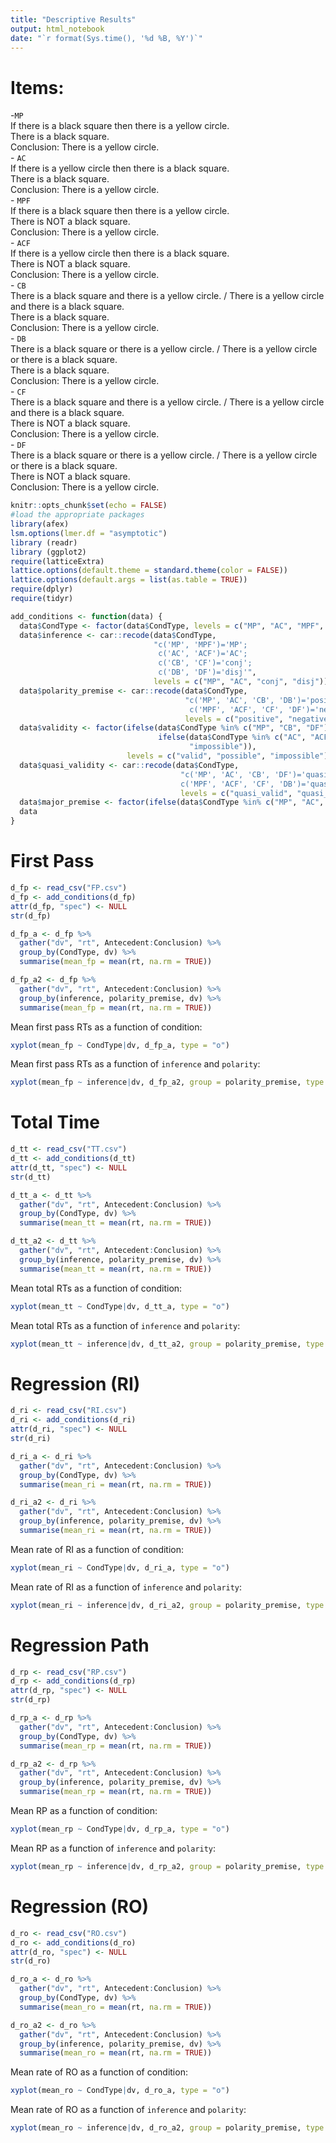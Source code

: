 ```yaml
---
title: "Descriptive Results"
output: html_notebook
date: "`r format(Sys.time(), '%d %B, %Y')`"
---
```


# Items:

-` MP`  
  If there is a black square then there is a yellow circle.  
  There is a black square.  
  Conclusion: There is a yellow circle.  
- `AC`  
  If there is a yellow circle then there is a black square.  
  There is a black square.  
  Conclusion: There is a yellow circle.  
- `MPF`  
  If there is a black square then there is a yellow circle.  
  There is NOT a black square.  
  Conclusion: There is a yellow circle.  
- `ACF`  
  If there is a yellow circle then there is a black square.  
  There is NOT a black square.  
  Conclusion: There is a yellow circle.  
- `CB`  
  There is a black square and there is a yellow circle. / There is a yellow circle and there is a black square.  
  There is a black square.  
  Conclusion: There is a yellow circle.  
- `DB`  
  There is a black square or there is a yellow circle. / There is a yellow circle or there is a black square.  
  There is a black square.  
  Conclusion: There is a yellow circle.  
- `CF`  
  There is a black square and there is a yellow circle. / There is a yellow circle and there is a black square.  
  There is NOT a black square.  
  Conclusion: There is a yellow circle.  
- `DF`  
  There is a black square or there is a yellow circle. / There is a yellow circle or there is a black square.  
  There is NOT a black square.  
  Conclusion: There is a yellow circle.


```r
knitr::opts_chunk$set(echo = FALSE)
#load the appropriate packages
library(afex)
lsm.options(lmer.df = "asymptotic")
library (readr)
library (ggplot2)
require(latticeExtra)
lattice.options(default.theme = standard.theme(color = FALSE))
lattice.options(default.args = list(as.table = TRUE))
require(dplyr)
require(tidyr)

add_conditions <- function(data) {
  data$CondType <- factor(data$CondType, levels = c("MP", "AC", "MPF", "ACF", "CB", "DB", "CF", "DF"))
  data$inference <- car::recode(data$CondType, 
                                "c('MP', 'MPF')='MP';
                                 c('AC', 'ACF')='AC';
                                 c('CB', 'CF')='conj';
                                 c('DB', 'DF')='disj'", 
                                levels = c("MP", "AC", "conj", "disj"))
  data$polarity_premise <- car::recode(data$CondType, 
                                       "c('MP', 'AC', 'CB', 'DB')='positive'; 
                                        c('MPF', 'ACF', 'CF', 'DF')='negative'", 
                                       levels = c("positive", "negative"))
  data$validity <- factor(ifelse(data$CondType %in% c("MP", "CB", "DF"), "valid", 
                                 ifelse(data$CondType %in% c("AC", "ACF", "DB", "CF"), "possible", 
                                        "impossible")), 
                          levels = c("valid", "possible", "impossible"))
  data$quasi_validity <- car::recode(data$CondType, 
                                      "c('MP', 'AC', 'CB', 'DF')='quasi_valid'; 
                                      c('MPF', 'ACF', 'CF', 'DB')='quasi_invalid'", 
                                      levels = c("quasi_valid", "quasi_invalid"))
  data$major_premise <- factor(ifelse(data$CondType %in% c("MP", "AC", "MPF", "ACF"), "conditional", "conjunction-disjunction"), levels = c( "conditional", "conjunction-disjunction"))
  data
}

```


# First Pass

```r
d_fp <- read_csv("FP.csv")
d_fp <- add_conditions(d_fp)
attr(d_fp, "spec") <- NULL
str(d_fp)

d_fp_a <- d_fp %>% 
  gather("dv", "rt", Antecedent:Conclusion) %>% 
  group_by(CondType, dv) %>% 
  summarise(mean_fp = mean(rt, na.rm = TRUE))

d_fp_a2 <- d_fp %>% 
  gather("dv", "rt", Antecedent:Conclusion) %>% 
  group_by(inference, polarity_premise, dv) %>% 
  summarise(mean_fp = mean(rt, na.rm = TRUE))
```


Mean first pass RTs as a function of condition:

```r
xyplot(mean_fp ~ CondType|dv, d_fp_a, type = "o")
```

Mean first pass RTs as a function of `inference` and `polarity`:

```r
xyplot(mean_fp ~ inference|dv, d_fp_a2, group = polarity_premise, type = "o", auto.key = list(lines=TRUE))
```


# Total Time

```r
d_tt <- read_csv("TT.csv")
d_tt <- add_conditions(d_tt)
attr(d_tt, "spec") <- NULL
str(d_tt)

d_tt_a <- d_tt %>% 
  gather("dv", "rt", Antecedent:Conclusion) %>% 
  group_by(CondType, dv) %>% 
  summarise(mean_tt = mean(rt, na.rm = TRUE))

d_tt_a2 <- d_tt %>% 
  gather("dv", "rt", Antecedent:Conclusion) %>% 
  group_by(inference, polarity_premise, dv) %>% 
  summarise(mean_tt = mean(rt, na.rm = TRUE))
```


Mean total RTs as a function of condition:

```r
xyplot(mean_tt ~ CondType|dv, d_tt_a, type = "o")
```

Mean total RTs as a function of `inference` and `polarity`:

```r
xyplot(mean_tt ~ inference|dv, d_tt_a2, group = polarity_premise, type = "o", auto.key = list(lines=TRUE))
```


# Regression (RI)

```r
d_ri <- read_csv("RI.csv")
d_ri <- add_conditions(d_ri)
attr(d_ri, "spec") <- NULL
str(d_ri)

d_ri_a <- d_ri %>% 
  gather("dv", "rt", Antecedent:Conclusion) %>% 
  group_by(CondType, dv) %>% 
  summarise(mean_ri = mean(rt, na.rm = TRUE))

d_ri_a2 <- d_ri %>% 
  gather("dv", "rt", Antecedent:Conclusion) %>% 
  group_by(inference, polarity_premise, dv) %>% 
  summarise(mean_ri = mean(rt, na.rm = TRUE))
```


Mean rate of RI as a function of condition:

```r
xyplot(mean_ri ~ CondType|dv, d_ri_a, type = "o")
```

Mean rate of RI as a function of `inference` and `polarity`:

```r
xyplot(mean_ri ~ inference|dv, d_ri_a2, group = polarity_premise, type = "o", auto.key = list(lines=TRUE))
```


# Regression Path 

```r
d_rp <- read_csv("RP.csv")
d_rp <- add_conditions(d_rp)
attr(d_rp, "spec") <- NULL
str(d_rp)

d_rp_a <- d_rp %>% 
  gather("dv", "rt", Antecedent:Conclusion) %>% 
  group_by(CondType, dv) %>% 
  summarise(mean_rp = mean(rt, na.rm = TRUE))

d_rp_a2 <- d_rp %>% 
  gather("dv", "rt", Antecedent:Conclusion) %>% 
  group_by(inference, polarity_premise, dv) %>% 
  summarise(mean_rp = mean(rt, na.rm = TRUE))
```


Mean RP as a function of condition:

```r
xyplot(mean_rp ~ CondType|dv, d_rp_a, type = "o")
```

Mean RP as a function of `inference` and `polarity`:

```r
xyplot(mean_rp ~ inference|dv, d_rp_a2, group = polarity_premise, type = "o", auto.key = list(lines=TRUE))
```



# Regression (RO)

```r
d_ro <- read_csv("RO.csv")
d_ro <- add_conditions(d_ro)
attr(d_ro, "spec") <- NULL
str(d_ro)

d_ro_a <- d_ro %>% 
  gather("dv", "rt", Antecedent:Conclusion) %>% 
  group_by(CondType, dv) %>% 
  summarise(mean_ro = mean(rt, na.rm = TRUE))

d_ro_a2 <- d_ro %>% 
  gather("dv", "rt", Antecedent:Conclusion) %>% 
  group_by(inference, polarity_premise, dv) %>% 
  summarise(mean_ro = mean(rt, na.rm = TRUE))
```


Mean rate of RO as a function of condition:

```r
xyplot(mean_ro ~ CondType|dv, d_ro_a, type = "o")
```

Mean rate of RO as a function of `inference` and `polarity`:

```r
xyplot(mean_ro ~ inference|dv, d_ro_a2, group = polarity_premise, type = "o", auto.key = list(lines=TRUE))
```


